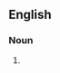 {{also|humblebee}}

==English==

===Noun===
{{en-noun}}

# {{alternative spelling of|humblebee|lang=en}}